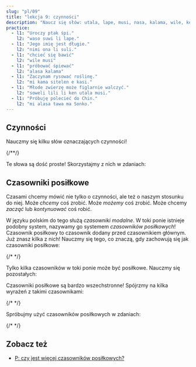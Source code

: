 ```yaml
---
slug: "pl/09"
title: "lekcja 9: czynności"
description: "Naucz się słów: utala, lape, musi, nasa, kalama, wile, ken, alasa!"
practice:
  - l1: "Uroczy ptak śpi."
    l2: "waso suwi li lape."
  - l1: "Jego imię jest długie."
    l2: "nimi ona li suli."
  - l1: "chcieć się bawić"
    l2: "wile musi"
  - l1: "próbować śpiewać"
    l2: "alasa kalama"
  - l1: "Zaczynam rysować roślinę."
    l2: "mi kama sitelen e kasi."
  - l1: "Młode zwierzę może figlarnie walczyć."
    l2: "soweli lili li ken utala musi."
  - l1: "Próbuję polecieć do Chin."
    l2: "mi alasa tawa ma Sonko."
---
```



## Czynności

Nauczmy się kilku słów oznaczających czynności!

<List>
  <Word sl="utala" m="walczyć, atakować" />
  <Word sl="lape" m="spać, odpoczywać" />
  <Word sl="kalama" m="wydawać dźwięk; dźwięk" />
  <Word sl="musi" m="bawić się; śmieszny, zabawny, interesujący" />
  <Word sl="nasa" m="dziwny, nietypowy, głupi, pijany" />
  {/*<Word sl="lipu" m="papier, karta, książka, strona internetowa; coś płaskiego z 󱥡 informacjami" />*/}
</List>

Te słowa są dość proste! Skorzystajmy z nich w zdaniach:

<List>
  <Sentence sl="soweli li utala e jan." m="Zwierzę zaatakowało kogoś." />
  <Sentence sl="sina lape lon tomo." m="Śpisz w domu." />
  <Sentence sl="nimi ona li nasa tawa mi." m="Jej imię jest dla mnie nietypowe." />
  <Sentence
    sl="jan lili li musi tan kalama."
    m="Dziecko się bawi przez odgłosy."
  />
</List>

## Czasowniki posiłkowe

Czasami chcemy mówić nie tylko o czynności, ale też o naszym stosunku do niej. Może _chcemy_ coś zrobić. Może _możemy_ coś zrobić. Może chcemy _zacząć_ lub _kontynuować_ coś robić.

W języku polskim do tego służą *czasowniki modalne*. W toki ponie istnieje podobny system, nazywamy go systemem _czasowników posiłkowych_! Czasownik posiłkowy to czasownik dodany przed czasownikiem głównym. Już znasz kilka z nich! Nauczmy się tego, co znaczą, gdy zachowują się jak czasowniki posiłkowe:

<List>
  <Word sl="kama" m="zacząć ..., stać się ..." />
  <Word sl="awen" m="kontynuować ..., nadal ..." />
  {/* <Word sl="sona" m="wiedzieć jak ..., znać się na ..." /> */}
</List>

Tylko kilka czasowników w toki ponie może być posiłkowe. Nauczmy się pozostałych:

<List>
  <Word sl="wile" m="chcieć ..." />
  <Word sl="ken" m="móc ..." />
  <Word sl="alasa" m="próbować ..." />
</List>

Czasowniki posiłkowe są bardzo wszechstronne! Spójrzmy na kilka wyrażeń z takimi czasownikami:

<List>
  <Word sl="wile lape" m="chcieć spać" />
  <Word sl="awen pona" m="nadal być dobry" />
  <Word sl="kama sona" m="stać się obeznany, uczyć się" />
  {/* <Word sl="sona sitelen" m="wiedzieć jak rysować" /> */}
  <Word sl="alasa kama wawa" m="próbować się wzmocnić (dosł. stać się mocny)g" />
</List>

Spróbujmy użyć czasowników posiłkowych w zdaniach:

<List>
  <Sentence sl="waso lili li wile lape." m="Mały ptak chce spać." />
  {/* <Sentence sl="jan li sona moku e kasi." m="Ludzie wiedzą, jak jeść rośliny." /> */}
  <Sentence sl="mi kama sona e toki pona." m="Uczę się toki pony." />
  <Sentence sl="sina alasa tawa ma Tosi." m="Próbujesz pojechać do Niemiec." />
  <Sentence
    sl="toki ona li awen nasa tawa mi."
    m="Jego mowa nadal jest dla mnie dziwna."
  />
</List>

<Practice exercises={frontmatter.practice} client:load />

## Zobacz też
* [P: czy jest więcej czasowników posiłkowych?](en/more-preverbs/)
